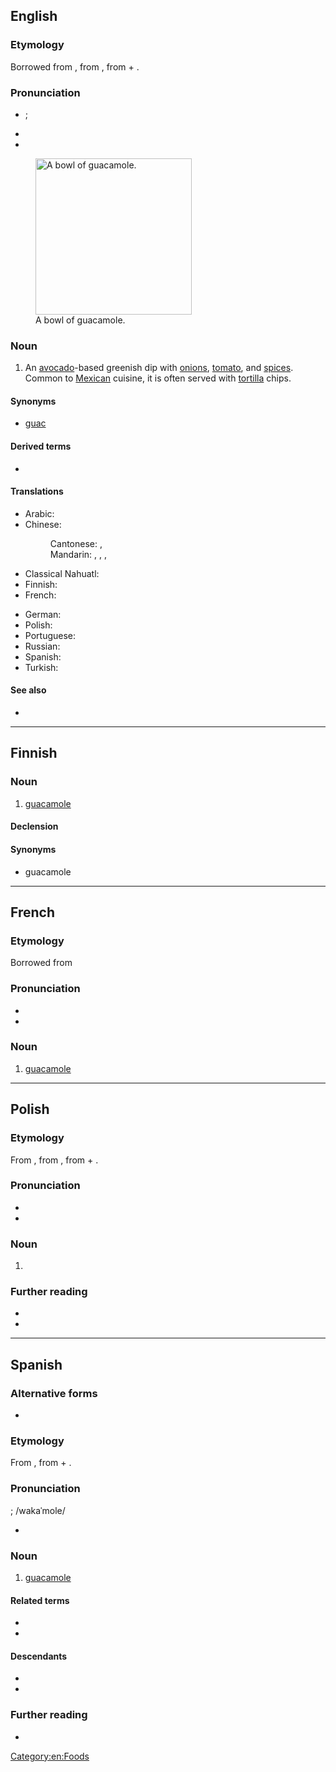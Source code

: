 {{also|Guacamole}}
==English==
{{wikipedia}}

===Etymology===
Borrowed from {{bor|en|es|guacamole}}, from {{der|en|nci|āhuacamōlli}}, from {{m|nci|āhuacatl||[[avocado]]}} + {{m|nci|mōlli||[[sauce]]; [[broth]]}}.

===Pronunciation===
* {{a|GA}} {{IPA|en|/ˌɡwɑkəˈmoʊli/|/ˌɡwɑkəˈmoʊleɪ/}}; {{q|Spanish-influenced pronunciations}} {{IPAchar|/ɡwakaˈmole/|/wakaˈmole/}}
* {{audio|en|LL-Q1860 (eng)-Vealhurl-guacamole.wav|Audio (UK)}}
* {{rhymes|en|əʊli}}

[[File:Guacamole.jpg|right|thumb|250px|A bowl of guacamole.]]

===Noun===
{{en-noun|~}}

# An [[avocado]]-based greenish dip with [[onion]]s, [[tomato]], and [[spice]]s. Common to [[Mexican]] cuisine, it is often served with [[tortilla]] chips.

====Synonyms====
* {{sense|avocado-based greenish dip}} {{qualifier|informal}} [[guac]]

====Derived terms====
* {{l|en|holy guacamole}}

====Translations====
{{trans-top|avocado-based greenish dip}}
* Arabic: {{t|ar|غُوَّاكَامُولِي}}
* Chinese:
*: Cantonese: {{t|yue|牛油果醬}}, {{t|yue|牛油果酱|tr=ngau4 jau4 gwo2 zoeng3}}
*: Mandarin: {{t|cmn|鱷梨醬}}, {{t|cmn|鳄梨酱|tr=èlíjiàng}}, {{t|cmn|酪梨醬}}, {{t|cmn|酪梨酱|tr=luòlíjiàng}}
* Classical Nahuatl: {{t|nci|āhuacamōlli}}
* Finnish: {{t+|fi|guacamole}}
* French: {{t+|fr|guacamole|m}}
{{trans-mid}}
* German: {{t+|de|Guacamole|f}}
* Polish: {{t+|pl|guacamole|n}}
* Portuguese: {{t+|pt|guacamole|m}}
* Russian: {{t+|ru|гуакамоле}}
* Spanish: {{t+|es|guacamole}}
* Turkish: {{t|tr|guakamole}}
{{trans-bottom}}

====See also====
* {{l|en|avocado}}

[[Category:en:Foods]]

----

==Finnish==

===Noun===
{{fi-noun}}

# [[#English|guacamole]] {{gloss|dip}}

====Declension====
{{fi-decl-nalle|guacamol|||a}}

====Synonyms====
* guacamole {{l|fi|dippi}}

----

==French==

===Etymology===
Borrowed from {{bor|en|es|guacamole}}

===Pronunciation===
* {{fr-IPA|gwacamole}}
* {{audio|fr|Fr-Paris--guacamole.ogg|Audio (Paris)}}

===Noun===
{{fr-noun|m}}

# [[#English|guacamole]] {{gloss|dip}}

----

==Polish==
{{wp|lang=pl}}

===Etymology===
From {{bor|pl|es|guacamole}}, from {{der|pl|nci|āhuacamōlli}}, from {{m|nci|āhuacatl||[[avocado]]}} + {{m|nci|mōlli||[[sauce]]; [[broth]]}}.

===Pronunciation===
* {{pl-IPA|/głakamole/}}
* {{audio|pl|LL-Q809 (pol)-Poemat-guacamole.wav|Audio}}

===Noun===
{{pl-noun|g=n|indecl=yes}}

# {{l|en|guacamole}}

===Further reading===
* {{R:pl:WSJP}}
* {{R:PWN}}

{{c|pl|Sauces}}

----

==Spanish==
{{wikipedia|lang=es}}

===Alternative forms===
* {{alter|es|guacamol||Central America, Cuba}}

===Etymology===
From {{bor|es|nci|āhuacamōlli}}, from {{m|nci|āhuacatl||avocado fruit}} + {{m|nci|mōlli||sauce, something ground}}.

===Pronunciation===
{{es-IPA}}; /wakaˈmole/
* {{audio|es|LL-Q1321 (spa)-Millars-guacamole.wav|Audio (Spain)}}

===Noun===
{{es-noun|m}}

# [[#English|guacamole]]

====Related terms====
* {{l|es|aguacate}}
* {{l|es|mole}}

====Descendants====
* {{desc|en|guacamole|bor=1}}
* {{desc|de|Guacamole|bor=1}}

===Further reading===
* {{R:DRAE}}

{{C|es|Sauces}}
